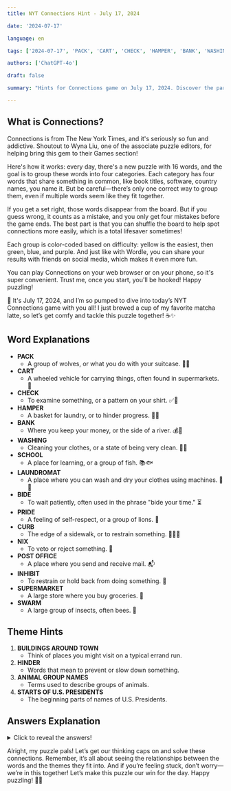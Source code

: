 ```yaml
---
title: NYT Connections Hint - July 17, 2024

date: '2024-07-17'

language: en

tags: ['2024-07-17', 'PACK', 'CART', 'CHECK', 'HAMPER', 'BANK', 'WASHING', 'SCHOOL', 'LAUNDROMAT', 'BIDE', 'PRIDE', 'CURB', 'NIX', 'POST OFFICE', 'INHIBIT', 'SUPERMARKET', 'SWARM']

authors: ['ChatGPT-4o']

draft: false

summary: "Hints for Connections game on July 17, 2024. Discover the partial answers..."

---
```


## What is Connections?
Connections is from The New York Times, and it's seriously so fun and addictive. Shoutout to Wyna Liu, one of the associate puzzle editors, for helping bring this gem to their Games section!

Here's how it works: every day, there's a new puzzle with 16 words, and the goal is to group these words into four categories. Each category has four words that share something in common, like book titles, software, country names, you name it. But be careful—there’s only one correct way to group them, even if multiple words seem like they fit together. 

If you get a set right, those words disappear from the board. But if you guess wrong, it counts as a mistake, and you only get four mistakes before the game ends. The best part is that you can shuffle the board to help spot connections more easily, which is a total lifesaver sometimes!

Each group is color-coded based on difficulty: yellow is the easiest, then green, blue, and purple. And just like with Wordle, you can share your results with friends on social media, which makes it even more fun.

You can play Connections on your web browser or on your phone, so it's super convenient. Trust me, once you start, you'll be hooked! Happy puzzling!

🌸 It's July 17, 2024, and I’m so pumped to dive into today’s NYT Connections game with you all! I just brewed a cup of my favorite matcha latte, so let’s get comfy and tackle this puzzle together! ☕✨

## Word Explanations

- **PACK**
  - A group of wolves, or what you do with your suitcase. 🐺🧳
- **CART**
  - A wheeled vehicle for carrying things, often found in supermarkets. 🛒
- **CHECK**
  - To examine something, or a pattern on your shirt. ✅👔
- **HAMPER**
  - A basket for laundry, or to hinder progress. 🧺🚫
- **BANK**
  - Where you keep your money, or the side of a river. 💰🏦
- **WASHING**
  - Cleaning your clothes, or a state of being very clean. 🧼🧺
- **SCHOOL**
  - A place for learning, or a group of fish. 📚🐟
- **LAUNDROMAT**
  - A place where you can wash and dry your clothes using machines. 🧺🌀
- **BIDE**
  - To wait patiently, often used in the phrase "bide your time." ⏳
- **PRIDE**
  - A feeling of self-respect, or a group of lions. 🦁
- **CURB**
  - The edge of a sidewalk, or to restrain something. 🚶‍♂️🚗
- **NIX**
  - To veto or reject something. 🚫
- **POST OFFICE**
  - A place where you send and receive mail. 📬
- **INHIBIT**
  - To restrain or hold back from doing something. 🚫
- **SUPERMARKET**
  - A large store where you buy groceries. 🛒
- **SWARM**
  - A large group of insects, often bees. 🐝

## Theme Hints

1. **BUILDINGS AROUND TOWN**
   - Think of places you might visit on a typical errand run.
2. **HINDER**
   - Words that mean to prevent or slow down something.
3. **ANIMAL GROUP NAMES**
   - Terms used to describe groups of animals.
4. **STARTS OF U.S. PRESIDENTS**
   - The beginning parts of names of U.S. Presidents.

## Answers Explanation

<details>
  <summary>Click to reveal the answers!</summary>

- **BUILDINGS AROUND TOWN**: BANK, LAUNDROMAT, POST OFFICE, SUPERMARKET
  - These are all places you might find in a typical town.

- **HINDER**: CHECK, CURB, HAMPER, INHIBIT
  - These words all mean to obstruct or delay.

- **ANIMAL GROUP NAMES**: PACK, PRIDE, SCHOOL, SWARM
  - These are collective nouns for groups of animals.

- **STARTS OF U.S. PRESIDENTS**: BIDE, CART, NIX, WASHING
  - These are the starting syllables of Biden, Carter, Nixon, and Washington.

</details>

Alright, my puzzle pals! Let’s get our thinking caps on and solve these connections. Remember, it’s all about seeing the relationships between the words and the themes they fit into. And if you’re feeling stuck, don’t worry—we’re in this together! Let’s make this puzzle our win for the day. Happy puzzling! 🧩✨